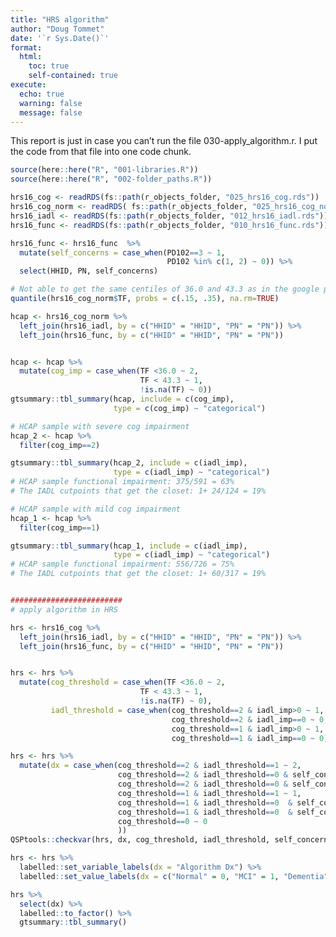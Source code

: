 ```yaml
---
title: "HRS algorithm"
author: "Doug Tommet"
date: '`r Sys.Date()`'
format: 
  html:
    toc: true
    self-contained: true
execute:
  echo: true
  warning: false
  message: false
---
```


This report is just in case you can't run the file 030-apply_algorithm.r.  I put the code from that file into one code chunk.


```r

source(here::here("R", "001-libraries.R"))
source(here::here("R", "002-folder_paths.R"))

hrs16_cog <- readRDS(fs::path(r_objects_folder, "025_hrs16_cog.rds"))
hrs16_cog_norm <- readRDS( fs::path(r_objects_folder, "025_hrs16_cog_norm.rds"))
hrs16_iadl <- readRDS(fs::path(r_objects_folder, "012_hrs16_iadl.rds"))
hrs16_func <- readRDS(fs::path(r_objects_folder, "010_hrs16_func.rds"))

hrs16_func <- hrs16_func  %>%
  mutate(self_concerns = case_when(PD102==3 ~ 1,
                                   PD102 %in% c(1, 2) ~ 0)) %>%
  select(HHID, PN, self_concerns)

# Not able to get the same centiles of 36.0 and 43.3 as in the google presentations
quantile(hrs16_cog_norm$TF, probs = c(.15, .35), na.rm=TRUE)

hcap <- hrs16_cog_norm %>%
  left_join(hrs16_iadl, by = c("HHID" = "HHID", "PN" = "PN")) %>%
  left_join(hrs16_func, by = c("HHID" = "HHID", "PN" = "PN"))


hcap <- hcap %>%
  mutate(cog_imp = case_when(TF <36.0 ~ 2,
                             TF < 43.3 ~ 1,
                             !is.na(TF) ~ 0))
gtsummary::tbl_summary(hcap, include = c(cog_imp),
                       type = c(cog_imp) ~ "categorical")

# HCAP sample with severe cog impairment
hcap_2 <- hcap %>%
  filter(cog_imp==2)

gtsummary::tbl_summary(hcap_2, include = c(iadl_imp),
                       type = c(iadl_imp) ~ "categorical")
# HCAP sample functional impairment: 375/591 = 63%
# The IADL cutpoints that get the closet: 1+ 24/124 = 19%

# HCAP sample with mild cog impairment
hcap_1 <- hcap %>%
  filter(cog_imp==1)

gtsummary::tbl_summary(hcap_1, include = c(iadl_imp),
                       type = c(iadl_imp) ~ "categorical")
# HCAP sample functional impairment: 556/726 = 75%
# The IADL cutpoints that get the closet: 1+ 60/317 = 19%


#########################
# apply algorithm in HRS

hrs <- hrs16_cog %>%
  left_join(hrs16_iadl, by = c("HHID" = "HHID", "PN" = "PN")) %>%
  left_join(hrs16_func, by = c("HHID" = "HHID", "PN" = "PN"))


hrs <- hrs %>%
  mutate(cog_threshold = case_when(TF <36.0 ~ 2,
                             TF < 43.3 ~ 1,
                             !is.na(TF) ~ 0),
         iadl_threshold = case_when(cog_threshold==2 & iadl_imp>0 ~ 1,
                                    cog_threshold==2 & iadl_imp==0 ~ 0,
                                    cog_threshold==1 & iadl_imp>0 ~ 1,
                                    cog_threshold==1 & iadl_imp==0 ~ 0))

hrs <- hrs %>%
  mutate(dx = case_when(cog_threshold==2 & iadl_threshold==1 ~ 2,
                        cog_threshold==2 & iadl_threshold==0 & self_concerns==1 ~ 2,
                        cog_threshold==2 & iadl_threshold==0 & self_concerns==0 ~ 1,
                        cog_threshold==1 & iadl_threshold==1 ~ 1,
                        cog_threshold==1 & iadl_threshold==0  & self_concerns==1~ 1,
                        cog_threshold==1 & iadl_threshold==0  & self_concerns==0~ 0,
                        cog_threshold==0 ~ 0
                        ))
QSPtools::checkvar(hrs, dx, cog_threshold, iadl_threshold, self_concerns)

hrs <- hrs %>%
  labelled::set_variable_labels(dx = "Algorithm Dx") %>%
  labelled::set_value_labels(dx = c("Normal" = 0, "MCI" = 1, "Dementia" = 2))

hrs %>%
  select(dx) %>%
  labelled::to_factor() %>%
  gtsummary::tbl_summary()

```
